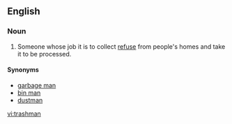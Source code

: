 ==English==

===Noun===
{{en-noun|trashmen}}

# Someone whose job it is to collect [[refuse]] from people's homes and take it to be processed.

====Synonyms====
*[[garbage man]] 
*[[bin man]]
*[[dustman]]

[[vi:trashman]]